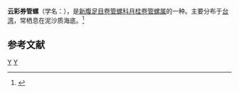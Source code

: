 {{Speciesbox 
| taxon = Daphnella mitrellaeformis
| binomial_authority = (Nomura, 1940)
}}
'''云彩券管螺'''（学名：''{{lang|la|Daphnella mitrellaeformis}}''），是[[新腹足目|新腹足目]][[卷管螺科|卷管螺科]][[月桂卷管螺属|月桂卷管螺属]]的一种。主要分布于[[台湾|台湾]]，常栖息在泥沙质海底。<ref>{{cite web|url=http://shell.sinica.edu.tw/chinese/shellbase_detail.php?science_no=1504|title=国际贝库：云彩券管螺|publisher=台湾贝类资料库|accessdate=2009-08-11|archive-date=2016-12-20|archive-url=https://web.archive.org/web/20161220141218/http://shell.sinica.edu.tw/chinese/shellbase_detail.php?science_no=1504|dead-url=no}}</ref>

== 参考文献 ==
{{reflist}}
{{taxonbar}}
[[Category:_1940年描述的动物|Y]]
[[Category:月桂卷管螺属|Y]]